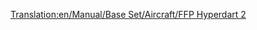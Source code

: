 [[Translation:en/Manual/Base Set/Aircraft/FFP Hyperdart 2]]

{{es/Manual/Aeronaves|Nombre=FFP Hyperdart 2
|Imagen=[[File:en/Manual/Base Set/Aircraft/FFPHyperdart2.png|FPP Hyperdart 2]]
|Precio=73.828 € (36.919 £)
|Velocidad=947 km/h (592 mph)
|Coste-anual=13.500 € (6,750 £)
|Diseño=1962
|Duración=25
|Capacidad=170 pasajeros y 35 sacos de correo
|
|Descripción=Avión futurista. aparentemente construido por FFP/BAC Aerospatial.
|Vida-real=Ficticio
}}